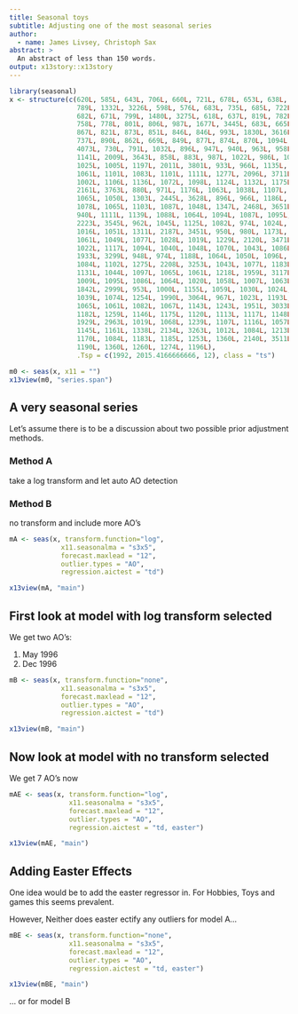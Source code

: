 ---
title: Seasonal toys
subtitle: Adjusting one of the most seasonal series
author:
  - name: James Livsey, Christoph Sax
abstract: >
  An abstract of less than 150 words.
output: x13story::x13story
---

```{r, echo = FALSE}
library(seasonal)
x <- structure(c(620L, 585L, 643L, 706L, 660L, 721L, 678L, 653L, 638L, 
                 789L, 1332L, 3226L, 598L, 576L, 683L, 735L, 685L, 722L, 745L, 
                 682L, 671L, 799L, 1480L, 3275L, 618L, 637L, 819L, 782L, 742L, 
                 758L, 778L, 801L, 806L, 987L, 1677L, 3445L, 683L, 665L, 823L, 
                 867L, 821L, 873L, 851L, 846L, 846L, 993L, 1830L, 3616L, 705L, 
                 737L, 890L, 862L, 669L, 849L, 877L, 874L, 870L, 1094L, 2002L, 
                 4073L, 730L, 791L, 1032L, 896L, 947L, 940L, 963L, 958L, 971L, 
                 1141L, 2009L, 3643L, 858L, 883L, 987L, 1022L, 986L, 1016L, 1042L, 
                 1025L, 1005L, 1197L, 2011L, 3801L, 933L, 966L, 1135L, 1076L, 
                 1061L, 1101L, 1083L, 1101L, 1111L, 1277L, 2096L, 3711L, 893L, 
                 1002L, 1106L, 1136L, 1072L, 1098L, 1124L, 1132L, 1175L, 1285L, 
                 2161L, 3763L, 880L, 971L, 1176L, 1063L, 1038L, 1107L, 1094L, 
                 1065L, 1050L, 1303L, 2445L, 3628L, 896L, 966L, 1186L, 1014L, 
                 1078L, 1065L, 1103L, 1087L, 1048L, 1347L, 2468L, 3651L, 910L, 
                 940L, 1111L, 1139L, 1088L, 1064L, 1094L, 1087L, 1095L, 1286L, 
                 2223L, 3545L, 962L, 1045L, 1125L, 1082L, 974L, 1024L, 1086L, 
                 1016L, 1051L, 1311L, 2187L, 3451L, 950L, 980L, 1173L, 1098L, 
                 1061L, 1049L, 1077L, 1028L, 1019L, 1229L, 2120L, 3471L, 1063L, 
                 1022L, 1117L, 1094L, 1040L, 1048L, 1070L, 1043L, 1086L, 1205L, 
                 1933L, 3299L, 948L, 974L, 1188L, 1064L, 1050L, 1096L, 1102L, 
                 1084L, 1102L, 1275L, 2208L, 3253L, 1043L, 1077L, 1183L, 1080L, 
                 1131L, 1044L, 1097L, 1065L, 1061L, 1218L, 1959L, 3117L, 1031L, 
                 1009L, 1095L, 1086L, 1064L, 1020L, 1058L, 1007L, 1063L, 1194L, 
                 1842L, 2999L, 953L, 1000L, 1155L, 1059L, 1030L, 1024L, 1070L, 
                 1039L, 1074L, 1254L, 1990L, 3064L, 967L, 1023L, 1193L, 1184L, 
                 1065L, 1061L, 1082L, 1067L, 1143L, 1243L, 1951L, 3033L, 1063L, 
                 1182L, 1259L, 1146L, 1175L, 1120L, 1113L, 1117L, 1148L, 1263L, 
                 1929L, 2963L, 1019L, 1068L, 1239L, 1107L, 1116L, 1057L, 1106L, 
                 1145L, 1161L, 1338L, 2134L, 3263L, 1012L, 1084L, 1213L, 1195L, 
                 1170L, 1084L, 1183L, 1185L, 1253L, 1360L, 2140L, 3511L, 1157L, 
                 1190L, 1360L, 1260L, 1274L, 1196L), 
                 .Tsp = c(1992, 2015.4166666666, 12), class = "ts")

m0 <- seas(x, x11 = "")
x13view(m0, "series.span")
```

## A very seasonal series

Let's assume there is to be a discussion about two possible prior adjustment
methods.


### Method A

take a log transform and let auto AO detection

### Method B

no transform and include more AO's




```{r, echo = FALSE}

mA <- seas(x, transform.function="log", 
             x11.seasonalma = "s3x5",
             forecast.maxlead = "12",
             outlier.types = "AO",
             regression.aictest = "td")

x13view(mA, "main")


```

## First look at model with log transform selected 

We get two AO's:  
  
  1. May 1996
  2. Dec 1996


```{r, echo = FALSE}
mB <- seas(x, transform.function="none", 
             x11.seasonalma = "s3x5",
             forecast.maxlead = "12",
             outlier.types = "AO",
             regression.aictest = "td")

x13view(mB, "main")
```

## Now look at model with no transform selected 

We get 7 AO's now



```{r, echo = FALSE}
mAE <- seas(x, transform.function="log", 
               x11.seasonalma = "s3x5",
               forecast.maxlead = "12",
               outlier.types = "AO",
               regression.aictest = "td, easter")

x13view(mAE, "main")
```
## Adding Easter Effects

One idea would be to add the easter regressor in. For Hobbies, Toys and games 
this seems prevalent.

However, Neither does easter ectify any outliers for model A...


```{r, echo = FALSE}
mBE <- seas(x, transform.function="none", 
               x11.seasonalma = "s3x5",
               forecast.maxlead = "12",
               outlier.types = "AO",
               regression.aictest = "td, easter")

x13view(mBE, "main")
```

... or for model B




